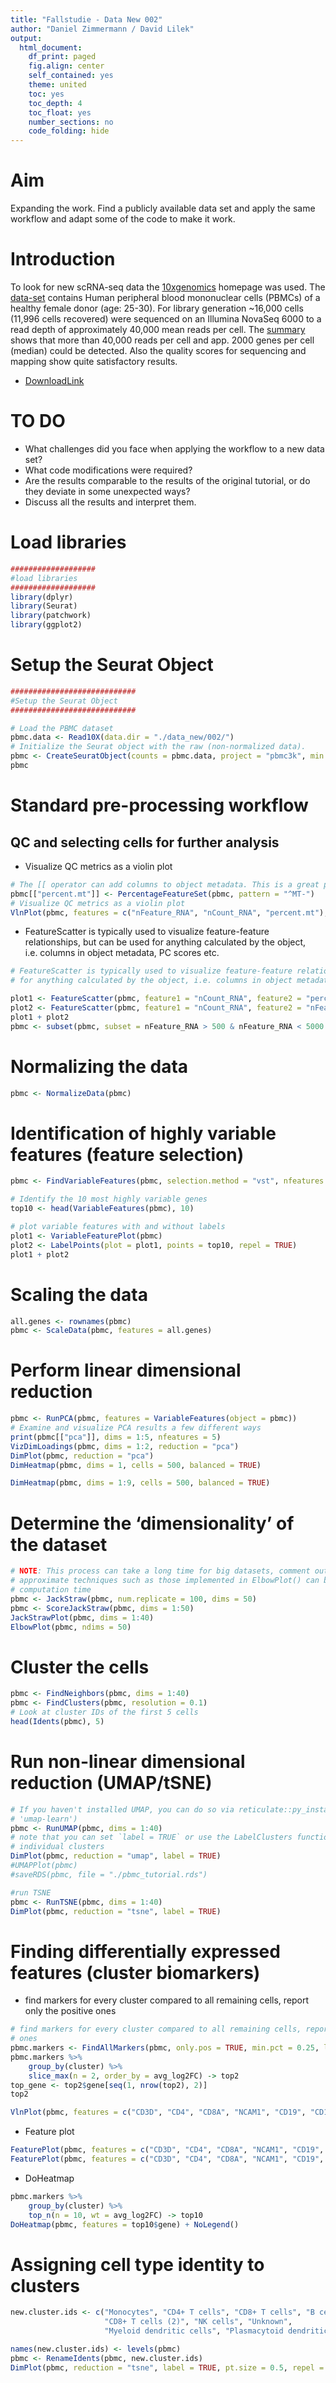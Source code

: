 ```yaml
---
title: "Fallstudie - Data New 002"
author: "Daniel Zimmermann / David Lilek"
output:
  html_document:
    df_print: paged
    fig.align: center
    self_contained: yes 
    theme: united
    toc: yes
    toc_depth: 4
    toc_float: yes
    number_sections: no
    code_folding: hide
---
```


# Aim

Expanding the work. Find a publicly available data set and apply the same workflow and adapt some of the code to make it work.

# Introduction

To look for new scRNA-seq data the [10xgenomics](10xgenomics.com) homepage was used. The [data-set](https://www.10xgenomics.com/resources/datasets/10k-human-pbmcs-3-ht-v3-1-chromium-x-3-1-high) contains Human peripheral blood mononuclear cells (PBMCs) of a healthy female donor (age: 25-30). For library generation ~16,000 cells (11,996 cells recovered) were sequenced on an Illumina NovaSeq 6000 to a read depth of approximately 40,000 mean reads per cell.
The [summary](https://cf.10xgenomics.com/samples/cell-exp/6.1.0/10k_PBMC_3p_nextgem_Chromium_X/10k_PBMC_3p_nextgem_Chromium_X_web_summary.html) shows that more than 40,000 reads per cell and app. 2000 genes per cell (median) could be detected. Also the quality scores for sequencing and mapping show quite satisfactory results.

* [DownloadLink](https://cf.10xgenomics.com/samples/cell-exp/6.1.0/10k_PBMC_3p_nextgem_Chromium_X/10k_PBMC_3p_nextgem_Chromium_X_filtered_feature_bc_matrix.tar.gz)

# TO DO
* What challenges did you face when applying the workflow to a new data set?
* What code modifications were required?
* Are the results comparable to the results of the original tutorial, or do they deviate in some unexpected ways?
* Discuss all the results and interpret them.

# Load libraries

```r
###################
#load libraries
###################
library(dplyr)
library(Seurat)
library(patchwork)
library(ggplot2)
```


# Setup the Seurat Object

```r
############################
#Setup the Seurat Object
############################

# Load the PBMC dataset
pbmc.data <- Read10X(data.dir = "./data_new/002/")
# Initialize the Seurat object with the raw (non-normalized data).
pbmc <- CreateSeuratObject(counts = pbmc.data, project = "pbmc3k", min.cells = 3, min.features = 200)
pbmc
```

# Standard pre-processing workflow

## QC and selecting cells for further analysis

* Visualize QC metrics as a violin plot

```r
# The [[ operator can add columns to object metadata. This is a great place to stash QC stats
pbmc[["percent.mt"]] <- PercentageFeatureSet(pbmc, pattern = "^MT-")
# Visualize QC metrics as a violin plot
VlnPlot(pbmc, features = c("nFeature_RNA", "nCount_RNA", "percent.mt"), ncol = 3)
```

* FeatureScatter is typically used to visualize feature-feature relationships, but can be used for anything calculated by the object, i.e. columns in object metadata, PC scores etc.

```r
# FeatureScatter is typically used to visualize feature-feature relationships, but can be used
# for anything calculated by the object, i.e. columns in object metadata, PC scores etc.

plot1 <- FeatureScatter(pbmc, feature1 = "nCount_RNA", feature2 = "percent.mt")
plot2 <- FeatureScatter(pbmc, feature1 = "nCount_RNA", feature2 = "nFeature_RNA")
plot1 + plot2
pbmc <- subset(pbmc, subset = nFeature_RNA > 500 & nFeature_RNA < 5000 & percent.mt < 15)
```

# Normalizing the data

```r
pbmc <- NormalizeData(pbmc)
```

# Identification of highly variable features (feature selection)

```r
pbmc <- FindVariableFeatures(pbmc, selection.method = "vst", nfeatures = 2000)

# Identify the 10 most highly variable genes
top10 <- head(VariableFeatures(pbmc), 10)

# plot variable features with and without labels
plot1 <- VariableFeaturePlot(pbmc)
plot2 <- LabelPoints(plot = plot1, points = top10, repel = TRUE)
plot1 + plot2
```

# Scaling the data

```r
all.genes <- rownames(pbmc)
pbmc <- ScaleData(pbmc, features = all.genes)
```

# Perform linear dimensional reduction

```r
pbmc <- RunPCA(pbmc, features = VariableFeatures(object = pbmc))
# Examine and visualize PCA results a few different ways
print(pbmc[["pca"]], dims = 1:5, nfeatures = 5)
VizDimLoadings(pbmc, dims = 1:2, reduction = "pca")
DimPlot(pbmc, reduction = "pca")
DimHeatmap(pbmc, dims = 1, cells = 500, balanced = TRUE)
```

```r
DimHeatmap(pbmc, dims = 1:9, cells = 500, balanced = TRUE)
```


# Determine the ‘dimensionality’ of the dataset

```r
# NOTE: This process can take a long time for big datasets, comment out for expediency. More
# approximate techniques such as those implemented in ElbowPlot() can be used to reduce
# computation time
pbmc <- JackStraw(pbmc, num.replicate = 100, dims = 50)
pbmc <- ScoreJackStraw(pbmc, dims = 1:50)
JackStrawPlot(pbmc, dims = 1:40)
ElbowPlot(pbmc, ndims = 50)
```

# Cluster the cells

```r
pbmc <- FindNeighbors(pbmc, dims = 1:40)
pbmc <- FindClusters(pbmc, resolution = 0.1)
# Look at cluster IDs of the first 5 cells
head(Idents(pbmc), 5)
```

# Run non-linear dimensional reduction (UMAP/tSNE)

```r
# If you haven't installed UMAP, you can do so via reticulate::py_install(packages =
# 'umap-learn')
pbmc <- RunUMAP(pbmc, dims = 1:40)
# note that you can set `label = TRUE` or use the LabelClusters function to help label
# individual clusters
DimPlot(pbmc, reduction = "umap", label = TRUE)
#UMAPPlot(pbmc)
#saveRDS(pbmc, file = "./pbmc_tutorial.rds")
```

```r
#run TSNE
pbmc <- RunTSNE(pbmc, dims = 1:40)
DimPlot(pbmc, reduction = "tsne", label = TRUE)
```

# Finding differentially expressed features (cluster biomarkers)

* find markers for every cluster compared to all remaining cells, report only the positive ones

```r
# find markers for every cluster compared to all remaining cells, report only the positive
# ones
pbmc.markers <- FindAllMarkers(pbmc, only.pos = TRUE, min.pct = 0.25, logfc.threshold = 0.25)
pbmc.markers %>%
    group_by(cluster) %>%
    slice_max(n = 2, order_by = avg_log2FC) -> top2
top_gene <- top2$gene[seq(1, nrow(top2), 2)]
top2
```

```r
VlnPlot(pbmc, features = c("CD3D", "CD4", "CD8A", "NCAM1", "CD19", "CD14", "FCGR3A", "CD1C", "LILRA4"))
```

* Feature plot

```r
FeaturePlot(pbmc, features = c("CD3D", "CD4", "CD8A", "NCAM1", "CD19", "CD14", "FCGR3A", "CD1C", "LILRA4"))
FeaturePlot(pbmc, features = c("CD3D", "CD4", "CD8A", "NCAM1", "CD19", "CD14", "FCGR3A", "CD1C", "LILRA4"), reduction = "tsne")
```

* DoHeatmap

```r
pbmc.markers %>%
    group_by(cluster) %>%
    top_n(n = 10, wt = avg_log2FC) -> top10
DoHeatmap(pbmc, features = top10$gene) + NoLegend()
```

# Assigning cell type identity to clusters

```r
new.cluster.ids <- c("Monocytes", "CD4+ T cells", "CD8+ T cells", "B cells", 
                     "CD8+ T cells (2)", "NK cells", "Unknown", 
                     "Myeloid dendritic cells", "Plasmacytoid dendritic cells")

names(new.cluster.ids) <- levels(pbmc)
pbmc <- RenameIdents(pbmc, new.cluster.ids)
DimPlot(pbmc, reduction = "tsne", label = TRUE, pt.size = 0.5, repel = TRUE, label.box = TRUE) + NoLegend()
```